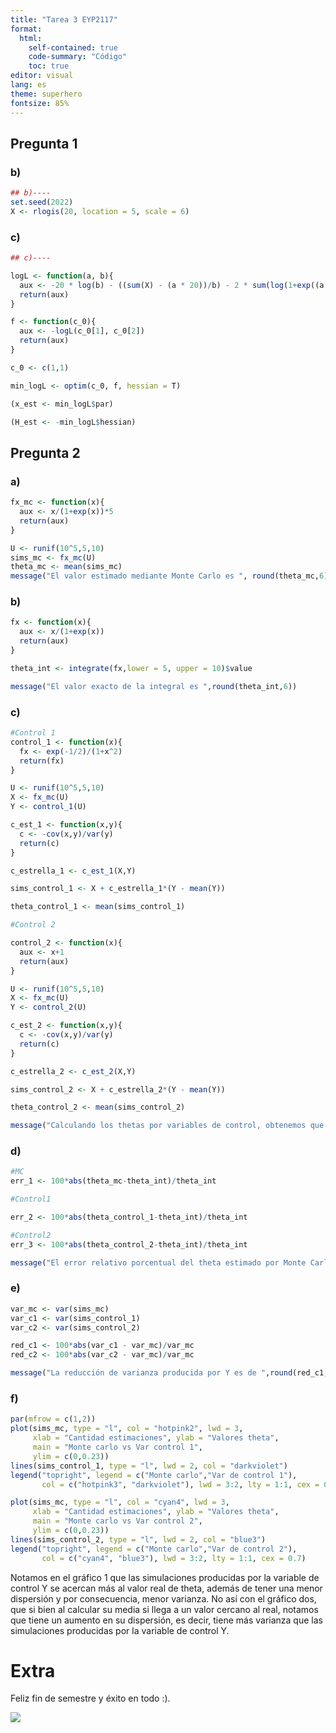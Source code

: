 ```yaml
---
title: "Tarea 3 EYP2117"
format: 
  html: 
    self-contained: true
    code-summary: "Código"
    toc: true
editor: visual
lang: es
theme: superhero
fontsize: 85%
---
```


## Pregunta 1

### b)

```r
## b)----
set.seed(2022)
X <- rlogis(20, location = 5, scale = 6)
```

### c)

```r
## c)----

logL <- function(a, b){
  aux <- -20 * log(b) - ((sum(X) - (a * 20))/b) - 2 * sum(log(1+exp((a - X)/ b)))
  return(aux)
}

f <- function(c_0){
  aux <- -logL(c_0[1], c_0[2])
  return(aux)
}

c_0 <- c(1,1)

min_logL <- optim(c_0, f, hessian = T)

(x_est <- min_logL$par)

(H_est <- -min_logL$hessian)
```

## Pregunta 2

### a)

```r
fx_mc <- function(x){
  aux <- x/(1+exp(x))*5
  return(aux)
}

U <- runif(10^5,5,10)
sims_mc <- fx_mc(U)
theta_mc <- mean(sims_mc)
message("El valor estimado mediante Monte Carlo es ", round(theta_mc,6))

```

### b)

```r
fx <- function(x){
  aux <- x/(1+exp(x))
  return(aux)
}

theta_int <- integrate(fx,lower = 5, upper = 10)$value

message("El valor exacto de la integral es ",round(theta_int,6))
```

### c)

```r
#Control 1
control_1 <- function(x){
  fx <- exp(-1/2)/(1+x^2)
  return(fx)
}

U <- runif(10^5,5,10)
X <- fx_mc(U)
Y <- control_1(U)

c_est_1 <- function(x,y){
  c <- -cov(x,y)/var(y)
  return(c)
}

c_estrella_1 <- c_est_1(X,Y)

sims_control_1 <- X + c_estrella_1*(Y - mean(Y))

theta_control_1 <- mean(sims_control_1)

#Control 2

control_2 <- function(x){
  aux <- x+1
  return(aux)
}

U <- runif(10^5,5,10)
X <- fx_mc(U)
Y <- control_2(U)

c_est_2 <- function(x,y){
  c <- -cov(x,y)/var(y)
  return(c)
}

c_estrella_2 <- c_est_2(X,Y)

sims_control_2 <- X + c_estrella_2*(Y - mean(Y))

theta_control_2 <- mean(sims_control_2)

message("Calculando los thetas por variables de control, obtenemos que controlando por Y el valor estimado es ", round(theta_control_1,6), " mientras que con controlando por Z el valor es ", round(theta_control_2,6),". Luego, la reducción de varianza lo veremos en el item e).")
```

### d)

```r
#MC
err_1 <- 100*abs(theta_mc-theta_int)/theta_int

#Control1

err_2 <- 100*abs(theta_control_1-theta_int)/theta_int

#Control2
err_3 <- 100*abs(theta_control_2-theta_int)/theta_int

message("El error relativo porcentual del theta estimado por Monte Carlo es del ",round(err_1, 6),"%, el error del theta estimado por la variable de control Y es del ",round(err_2, 6),"% y por la variable de control Z es del ",round(err_3, 6),"%. Observamos que es un error bastante bajo (menos del 1%), por lo que todas las estimaciones se podrían considerar buenas. Sin embargo, la estimacion que menor produce error es con la variable de control Z.")

```

### e)

```r
var_mc <- var(sims_mc)
var_c1 <- var(sims_control_1)
var_c2 <- var(sims_control_2)

red_c1 <- 100*abs(var_c1 - var_mc)/var_mc
red_c2 <- 100*abs(var_c2 - var_mc)/var_mc

message("La reducción de varianza producida por Y es de ",round(red_c1, 6),"% y por Z es de ",round(red_c2,6),"%.")
```

### f)

```r
par(mfrow = c(1,2))
plot(sims_mc, type = "l", col = "hotpink2", lwd = 3,
     xlab = "Cantidad estimaciones", ylab = "Valores theta",
     main = "Monte carlo vs Var control 1",
     ylim = c(0,0.23))
lines(sims_control_1, type = "l", lwd = 2, col = "darkviolet")
legend("topright", legend = c("Monte carlo","Var de control 1"),
       col = c("hotpink3", "darkviolet"), lwd = 3:2, lty = 1:1, cex = 0.7)

plot(sims_mc, type = "l", col = "cyan4", lwd = 3,
     xlab = "Cantidad estimaciones", ylab = "Valores theta",
     main = "Monte carlo vs Var control 2",
     ylim = c(0,0.23))
lines(sims_control_2, type = "l", lwd = 2, col = "blue3")
legend("topright", legend = c("Monte carlo","Var de control 2"),
       col = c("cyan4", "blue3"), lwd = 3:2, lty = 1:1, cex = 0.7)
```

Notamos en el gráfico 1 que las simulaciones producidas por la variable de control Y se acercan más al valor real de theta, además de tener una menor dispersión y por consecuencia, menor varianza. No así con el gráfico dos, que si bien al calcular su media si llega a un valor cercano al real, notamos que tiene un aumento en su dispersión, es decir, tiene más varianza que las simulaciones producidas por la variable de control Y.

# Extra

Feliz fin de semestre y éxito en todo :).

![](images/316738353_839144940668648_4121578027764937183_n.jpg)
